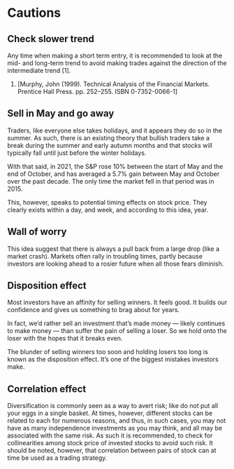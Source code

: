 # Cautions {}

## Check slower trend {-}
Any time when making a short term entry, it is recommended to look at the mid- and long-term trend to avoid making trades against the direction of the intermediate trend [1].

1. [Murphy, John (1999). Technical Analysis of the Financial Markets. Prentice Hall Press. pp. 252–255. ISBN 0-7352-0066-1] 

## Sell in May and go away {-}
Traders, like everyone else takes holidays, and it appears they do so in the summer. As such, there is an existing theory that bullish traders take a break during the summer and early autumn months and that stocks will typically fall until just before the winter holidays. 

With that said, in 2021, the S&P rose 10% between the start of May and the end of October, and has averaged a 5.7% gain between May and October over the past decade. The only time the market fell in that period was in 2015. 

This, however, speaks to potential timing effects on stock price. They clearly exists within a day, and week, and according to this idea, year.

##  Wall of worry {-}
This idea suggest that there is always a pull back from a large drop (like a market crash). Markets often rally in troubling times, partly because investors are looking ahead to a rosier future when all those fears diminish.

## Disposition effect{-}
Most investors have an affinity for selling winners. It feels good. It builds our confidence and gives us something to brag about for years.

In fact, we’d rather sell an investment that’s made money — likely continues to make money — than suffer the pain of selling a loser. So we hold onto the loser with the hopes that it breaks even.

The blunder of selling winners too soon and holding losers too long is known as the disposition effect. It’s one of the biggest mistakes investors make.

## Correlation effect{-}
Diversification is commonly seen as a way to avert risk; like do not put all your eggs in a single basket.
At times, however, different stocks can be related to each for numerous reasons, and thus, in such cases, you may not have as many independence investments as you may think, and all may be associated with the same risk. As such it is recommended, to check for collinearities among stock price of invested stocks to avoid such risk. It should be noted, however, that correlation between pairs of stock can at time be used as a trading strategy.


